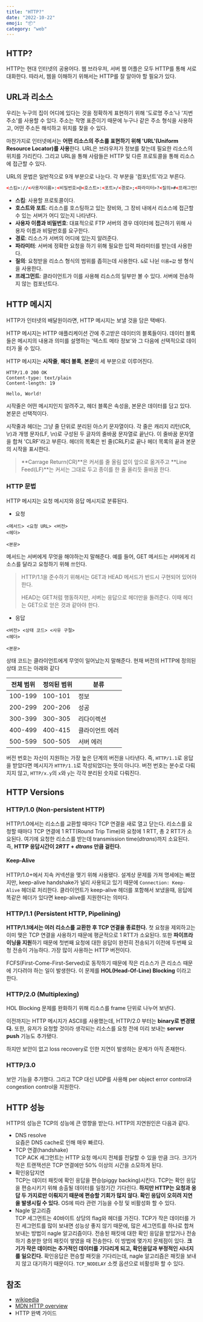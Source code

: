 ```yaml
---
title: "HTTP?"
date: "2022-10-22"
emoji: "📦"
category: "web"
---
```


## HTTP?

HTTP는 현대 인터넷의 공용어다. 웹 브라우저, 서버 웹 어플은 모두 HTTP를 통해 서로 대화한다.
따라서, 웹을 이해하기 위해서는 HTTP를 잘 알아야 할 필요가 있다.

## URL과 리소스

우리는 누구의 집이 어디에 있다는 것을 정확하게 표현하기 위해 '도로명 주소'나 '지번 주소'를 사용할 수 있다.
주소는 작명 표준이기 때문에 누구나 같은 주소 형식을 사용하고, 어떤 주소든 해석하고 위치를 찾을 수 있다.

마찬가지로 인터넷에서는 **어떤 리소스의 주소를 표현하기 위해 'URL'(Uniform Resource Locator)를 사용**한다.
URL은 브라우저가 정보를 찾는데 필요한 리소스의 위치를 가리킨다. 그리고 URL을 통해 사람들은 HTTP 및 다른 프로토콜을 통해 리소스에 접근할 수 있다.

URL의 문법은 일반적으로 9개 부분으로 나눈다. 각 부분을 '컴포넌트'라고 부른다.

```html
<스킴>://<사용자이름>:<비밀번호>@<호스트>:<포트>/<경로>;<파라미터>?<질의>#<프래그먼트>
```

- **스킴**: 사용할 프로토콜이다.
- **호스트와 포트**: 리소스를 호스팅하고 있는 장비와, 그 장비 내에서 리소스에 접근할 수 있는 서버가 어디 있는지 나타낸다.
- **사용자 이름과 비밀번호**: 대표적으로 FTP 서버의 경우 데이터에 접근하기 위해 사용자 이름과 비밀번호를 요구한다.
- **경로**: 리소스가 서버의 어디에 있는지 알려준다.
- **파라미터**: 서버에 정확한 요청을 하기 위해 필요한 입력 파라미터를 받는데 사용한다.
- **질의**: 요청받을 리소스 형식의 범위를 좁히는데 사용한다. `&`로 나뉜 `이름=값` 쌍 형식을 사용한다.
- **프래그먼트**: 클라이언트가 이를 사용해 리소스의 일부만 볼 수 있다. 서버에 전송하지 않는 컴포넌트다.

## HTTP 메시지

HTTP가 인터넷의 배달원이라면, HTTP 메시지는 보낼 것을 담은 택배다.

HTTP 메시지는 HTTP 애플리케이션 간에 주고받은 데이터의 블록들이다.
데이터 블록들은 메시지의 내용과 의미를 설명하는 '텍스트 메타 정보'와 그 다음에 선택적으로 데이터가 올 수 있다.

HTTP 메시지는 **시작줄**, **헤더 블록**, **본문**의 세 부분으로 이루어진다.

```http
HTTP/1.0 200 OK
Content-type: text/plain
Content-length: 19

Hello, World!
```

시작줄은 어떤 메시지인지 알려주고, 헤더 블록은 속성을, 본문은 데이터를 담고 있다. 본문은 선택적이다.

시작줄과 헤더는 그냥 줄 단위로 분리된 아스키 문자열이다. 각 줄은 캐리지 리턴(CR, \r)과 개행 문자(LF, \n)로 구성된 두 글자의 줄바꿈 문자열로 끝난다.
이 줄바꿈 문자열을 합쳐 'CLRF'라고 부른다. 헤더의 목록은 빈 줄(CRLF)로 끝나 헤더 목록의 끝과 본문의 시작을 표시한다.

> **Carrage Return(CR)**은 커서를 줄 올림 없이 앞으로 옮겨주고
> **Line Feed(LF)**는 커서는 그대로 두고 종이를 한 줄 올리듯 줄바꿈 한다.

### HTTP 문법

HTTP 메시지는 요청 메시지와 응답 메시지로 분류된다.

- 요청

```http
<메서드> <요청 URL> <버전>
<헤더>

<본문>
```

메서드는 서버에게 무엇을 해야하는지 말해준다. 예를 들어, GET 메서드는 서버에게 리소스를 달라고 요청하기 위해 쓰인다.

> HTTP/1.1을 준수하기 위해서는 GET과 HEAD 메서드가 반드시 구현되어 있어야 한다.
>
> HEAD는 GET처럼 행동하지만, 서버는 응답으로 헤더만을 돌려준다. 이때 헤더는 GET으로 얻은 것과 같아야 한다.

- 응답

```http
<버전> <상태 코드> <사유 구절>
<헤더>

<본문>
```

상태 코드는 클라이언트에게 무엇이 일어났는지 말해준다. 현재 버전의 HTTP에 정의된 상태 코드는 아래와 같다

| 전체 범위 | 정의된 범위 | 분류            |
| --------- | ----------- | --------------- |
| 100-199   | 100-101     | 정보            |
| 200-299   | 200-206     | 성공            |
| 300-399   | 300-305     | 리다이렉션      |
| 400-499   | 400-415     | 클라이언트 에러 |
| 500-599   | 500-505     | 서버 에러       |

버전 번호는 자신이 지원하는 가장 높은 단계의 버전을 나타낸다.
즉, `HTTP/1.1`로 응답을 받았다면 메시지가 `HTTP/1.1`로 작성되었다는 뜻이 아니다.
버전 번호는 분수로 다뤄지지 않고, `HTTP/x.y`의 `x`와 `y`는 각각 분리된 숫자로 다뤄진다.

## HTTP Versions

### HTTP/1.0 (Non-persistent HTTP)

HTTP/1.0에서는 리소스를 교환할 때마다 TCP 연결을 새로 열고 닫는다. 리소스를 요청할 때마다 TCP 연결에 1 RTT(Round Trip Time)와 요청에 1 RTT, 총 2 RTT가 소요된다. 여기에 요청한 리소스를 받는데 transmission time($dtrans$)까지 소요된다.
즉, **HTTP 응답시간이 $2 RTT + dtrans$ 만큼 걸린다.**

#### Keep-Alive

HTTP/1.0+에서 지속 커넥션을 맺기 위해 사용됐다. 설계상 문제를 가져 명세에는 빠졌지만, keep-alive handshake가 널리 사용되고 있기 때문에 `Connection: Keep-Alive` 헤더로 처리한다. 클라이언트가 keep-alive 헤더를 포함해서 보냈을때, 응답에 똑같은 헤더가 있다면 keep-alive를 지원한다는 의미다.

### HTTP/1.1 (Persistent HTTP, Pipelining)

**HTTP/1.1에서는 여러 리소스를 교환한 후 TCP 연결을 종료한다.** 첫 요청을 제외하고는 이미 맺은 TCP 연결을 사용하기 때문에 평균적으로 1 RTT가 소요된다. 또한 **파이프라이닝을 지원**하기 때문에 첫번째 요청에 대한 응답이 완전히 전송되기 이전에 두번째 요청 전송이 가능하다. 가장 많이 사용하는 HTTP 버전이다.

FCFS(First-Come-First-Served)로 동작하기 때문에 작은 리소스가 큰 리소스 때문에 기다려야 하는 일이 발생한다. 이 문제를 **HOL(Head-Of-Line) Blocking** 이라고 한다.

### HTTP/2.0 (Multiplexing)

HOL Blocking 문제를 완화하기 위해 리소스를 frame 단위로 나누어 보낸다.

이전까지는 HTTP 메시지가 ASCII를 사용했는데, HTTP/2.0 부터는 **binary로 변경됐다.** 또한, 유저가 요청할 것이라 생각되는 리소스를 요청 전에 미리 보내는 **server push** 기능도 추가됐다.

하지만 보안이 없고 loss recovery로 인한 지연이 발생하는 문제가 아직 존재한다.

### HTTP/3.0

보안 기능을 추가했다. 그리고 TCP 대신 UDP를 사용해 per object error control과 congestion control을 지원한다.

## HTTP 성능

HTTP의 성능은 TCP의 성능에 큰 영향을 받는다. HTTP의 지연원인은 다음과 같다.

- DNS resolve  
  요즘은 DNS cache로 인해 매우 빠르다.
- TCP 연결(handshake)  
  TCP ACK 세그먼트는 HTTP 요청 메시지 전체를 전달할 수 있을 만큼 크다. 크기가 작은 트랜잭션은 TCP 연결에만 50% 이상의 시간을 소모하게 된다.
- 확인응답지연  
  TCP는 데이터 패킷에 확인 응답을 편승(piggy backing)시킨다. TCP는 확인 응답을 편승시키기 위해 송출될 데이터를 일정기간 기다린다. **하지만 HTTP는 요청과 응답 두 가지로만 이뤄지기 때문에 편승할 기회가 많지 않다. 확인 응답이 오히려 지연을 발생시킬 수 있다.** OS에 따라 관련 기능을 수정 및 비활성화 할 수 있다.
- Nagle 알고리즘  
  TCP 세그먼트는 40바이트 상당의 flag와 헤더를 가진다. TCP가 작은 데이터를 가진 세그먼트를 많이 보내면 성능상 좋지 않기 때문에, 많은 세그먼트를 하나로 합쳐 보내는 방법이 nagle 알고리즘이다. 전송된 패킷에 대한 확인 응답을 받았거나 전송하기 충분한 양의 패킷이 쌓였을 때 전송한다. 이 방법에 몇가지 문제점이 있다. **크기가 작은 데이터는 추가적인 데이터를 기다리게 되고, 확인응답과 부정적인 시너지를 일으킨다.** 확인응답은 편승할 패킷을 기다리는데, nagle 알고리즘은 패킷을 보내지 않고 대기하기 때문이다. `TCP_NODELAY` 소켓 옵션으로 비활성화 할 수 있다.

## 참조

- [wikipedia](https://ko.wikipedia.org/wiki/HTTP)
- [MDN HTTP overview](https://developer.mozilla.org/ko/docs/Web/HTTP/Overview)
- HTTP 완벽 가이드
